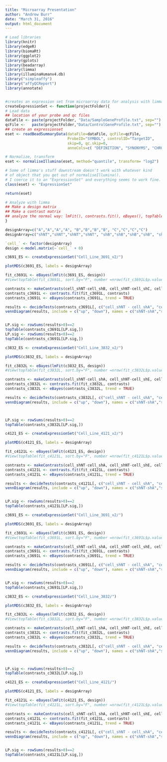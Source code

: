 ```yaml
---
title: "Microarray Presentation"
author: "Andrew Burr"
date: "March 31, 2016"
output: html_document
---
```



```r

# Load libraries
library(knitr)
library(edgeR)
library(biomaRt)
library(ggplot2)
library(gplots)
library(beadarray)
library(limma)
library(illuminaHumanv4.db)
library("simpleaffy")
library("affyQCReport")
library(annotate)


#creates an expression set from microarray data for analysis with limma
createExpressionSet <- function(projectFolder){
# Load data
## location of your probe and qc files
dataFile <- paste(projectFolder, "Data/SampleGeneProfile.txt", sep="")
qcFile <-   paste(projectFolder,"Data/ControlGeneProfile.txt", sep="")
## create an expressionset
eset <- readBeadSummaryData(dataFile=dataFile, qcFile=qcFile,
                            ProbeID="SYMBOL", controlID="TargetID",
                            skip=0, qc.skip=0,
                            annoCols=c( "DEFINITION", "SYNONYMS", "CHROMOSOME", "ILMN_GENE", "SEARCH_KEY"))

# Normalize, transform
eset <- normaliseIllumina(eset, method="quantile", transform= "log2")

# Some of limma's stuff downstream doesn't work with whatever kind
# of object that you get out of normaliseIllumina().
# I coerce it to an "ExpressionSet" and everything seems to work fine.
class(eset) <- "ExpressionSet"

return(eset)

# Analyze with limma
## Make a design matrix
## Make a contrast matrix
## analyze the normal way: lmFit(), contrasts.fit(), eBayes(), topTable()
}

```




```r
designArray=c("A","A","A","A", "B","B","B","B", "C","C","C","C")
designArray=c("shNT","shNT","shNT","shNT", "shB","shB","shB","shB", "shC","shC","shC","shC")

`cell_` <- factor(designArray)
design <-model.matrix(~`cell_` + 0)


```


```r
c3691_ES <- createExpressionSet("Cell_Line_3691_v2/")

plotMDS(c3691_ES, labels = designArray)

fit_c3691L <- eBayes(lmFit(c3691_ES, design))
#View(topTable(fit_c3691L, sort.by="F", number =nrow(fit_c3691L$p.value)))

contrasts <- makeContrasts(cell_shNT-cell_shB, cell_shNT-cell_shC, cell_shB-cell_shC, levels = design)
contrasts_c3691L <- contrasts.fit(fit_c3691L, contrasts)
contrasts_c3691L <- eBayes(contrasts_c3691L, trend = TRUE)

results <- decideTests(contrasts_c3691L[, c("cell_shNT - cell_shA", "cell_shNT - cell_shE")], lfc = 1)
vennDiagram(results, include = c("up", "down"), names = c("shNT-shA","shNT-shE"))


LP.sig <- rowSums(results>0)==2
topTable(contrasts_c3691L[LP.sig,])
LP.sig <- rowSums(results<0)==2
topTable(contrasts_c3691L[LP.sig,])
```


```r

c3832_ES <- createExpressionSet("Cell_Line_3832_v2/")

plotMDS(c3832_ES, labels = designArray)

fit_c3832L <- eBayes(lmFit(c3832_ES, design))
#View(topTable(fit_c3832L, sort.by="F", number =nrow(fit_c3832L$p.value)))

contrasts <- makeContrasts(cell_shNT-cell_shA, cell_shNT-cell_shE, cell_shA-cell_shE, levels = design)
contrasts_c3832L <- contrasts.fit(fit_c3832L, contrasts)
contrasts_c3832L <- eBayes(contrasts_c3832L, trend = TRUE)

results <- decideTests(contrasts_c3832L[, c("cell_shNT - cell_shA", "cell_shNT - cell_shE")], lfc = 1)
vennDiagram(results, include = c("up", "down"), names = c("shNT-shA","shNT-shE"))



LP.sig <- rowSums(results>0)==2
topTable(contrasts_c3832L[LP.sig,])


```


```r
c4121_ES <- createExpressionSet("Cell_Line_4121_v2/")

plotMDS(c4121_ES, labels = designArray)

fit_c4121L <- eBayes(lmFit(c4121_ES, design))
#View(topTable(fit_c4121L, sort.by="F", number =nrow(fit_c4121L$p.value)))

contrasts <- makeContrasts(cell_shNT-cell_shA, cell_shNT-cell_shE, cell_shA-cell_shE, levels = design)
contrasts_c4121L <- contrasts.fit(fit_c4121L, contrasts)
contrasts_c4121L <- eBayes(contrasts_c4121L, trend = TRUE)

results <- decideTests(contrasts_c4121L[, c("cell_shNT - cell_shA", "cell_shNT - cell_shE")], lfc = 1)
vennDiagram(results, include = c("up", "down"), names = c("shNT-shA","shNT-shE"))


LP.sig <- rowSums(results>0)==2
topTable(contrasts_c4121L[LP.sig,])

```


```r
c3691_ES <- createExpressionSet("Cell_Line_3691_v2/")

plotMDS(c3691_ES, labels = designArray)

fit_c3691L <- eBayes(lmFit(c3691_ES, design))
#View(topTable(fit_c3691L, sort.by="F", number =nrow(fit_c3691L$p.value)))

contrasts <- makeContrasts(cell_shNT-cell_shA, cell_shNT-cell_shE, cell_shA-cell_shE, levels = design)
contrasts_c3691L <- contrasts.fit(fit_c3691L, contrasts)
contrasts_c3691L <- eBayes(contrasts_c3691L, trend = TRUE)

results <- decideTests(contrasts_c3691L[, c("cell_shNT - cell_shA", "cell_shNT - cell_shE")], lfc = 1)
vennDiagram(results, include = c("up", "down"), names = c("shNT-shA","shNT-shE"))


LP.sig <- rowSums(results>0)==2
topTable(contrasts_c3691L[LP.sig,])

```

```r

c3832_ES <- createExpressionSet("Cell_Line_3832/")

plotMDS(c3832_ES, labels = designArray)

fit_c3832L <- eBayes(lmFit(c3832_ES, design))
#View(topTable(fit_c3832L, sort.by="F", number =nrow(fit_c3832L$p.value)))

contrasts <- makeContrasts(cell_shNT-cell_shA, cell_shNT-cell_shE, cell_shA-cell_shE, levels = design)
contrasts_c3832L <- contrasts.fit(fit_c3832L, contrasts)
contrasts_c3832L <- eBayes(contrasts_c3832L, trend = TRUE)

results <- decideTests(contrasts_c3832L[, c("cell_shNT - cell_shA", "cell_shNT - cell_shE")], lfc = 1)
vennDiagram(results, include = c("up", "down"), names = c("shNT-shA","shNT-shE"))



LP.sig <- rowSums(results>0)==2
topTable(contrasts_c3832L[LP.sig,])


```


```r
c4121_ES <- createExpressionSet("Cell_Line_4121/")

plotMDS(c4121_ES, labels = designArray)

fit_c4121L <- eBayes(lmFit(c4121_ES, design))
#View(topTable(fit_c4121L, sort.by="F", number =nrow(fit_c4121L$p.value)))

contrasts <- makeContrasts(cell_shNT-cell_shA, cell_shNT-cell_shE, cell_shA-cell_shE, levels = design)
contrasts_c4121L <- contrasts.fit(fit_c4121L, contrasts)
contrasts_c4121L <- eBayes(contrasts_c4121L, trend = TRUE)

results <- decideTests(contrasts_c4121L[, c("cell_shNT - cell_shA", "cell_shNT - cell_shE")], lfc = 1)
vennDiagram(results, include = c("up", "down"), names = c("shNT-shA","shNT-shE"))


LP.sig <- rowSums(results>0)==2
topTable(contrasts_c4121L[LP.sig,])

```

